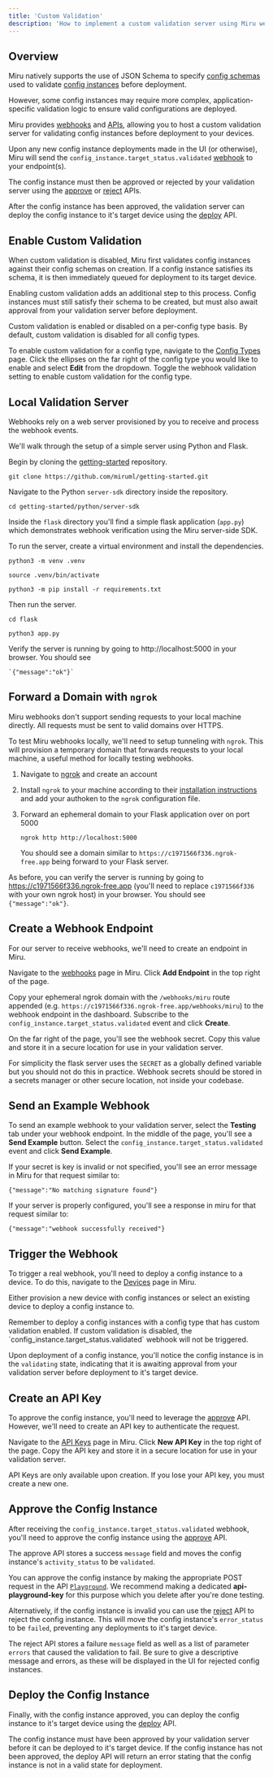 ```yaml
---
title: 'Custom Validation'
description: 'How to implement a custom validation server using Miru webhooks and APIs.'
---
```


## Overview

Miru natively supports the use of JSON Schema to specify [config schemas](/docs/basics/vocabulary#config-schema) used to validate [config instances](/docs/basics/vocabulary#config-instance) before deployment. 

However, some config instances may require more complex, application-specific validation logic to ensure valid configurations are deployed.

Miru provides [webhooks](/webhooks-reference) and [APIs](/docs/api-reference), allowing you to host a custom validation server for validating config instances before deployment to your devices.

Upon any new config instance deployments made in the UI (or otherwise), Miru will send the `config_instance.target_status.validated` [webhook](/webhooks-reference/config-instances/target-status-validated) to your endpoint(s). 

The config instance must then be approved or rejected by your validation server using the [approve](/docs/api-reference/config-instances/approve) or [reject](/docs/api-reference/config-instances/reject) APIs. 

After the config instance has been approved, the validation server can deploy the config instance to it's target device using the [deploy](/docs/api-reference/config-instances/deploy) API.


## Enable Custom Validation
When custom validation is disabled, Miru first validates config instances against their config schemas on creation. If a config instance satisfies its schema, it is then immediately queued for deployment to its target device.

Enabling custom validation adds an additional step to this process. Config instances must still satisfy their schema to be created, but must also await approval from your validation server before deployment. 

Custom validation is enabled or disabled on a per-config type basis. By default, custom validation is disabled for all config types.

To enable custom validation for a config type, navigate to the [Config Types](https://configs.miruml.com/configs) page. Click the ellipses on the far right of the config type you would like to enable and select **Edit** from the dropdown. Toggle the webhook validation setting to enable custom validation for the config type.

## Local Validation Server
Webhooks rely on a web server provisioned by you to receive and process the webhook events.

We'll walk through the setup of a simple server using Python and Flask.

Begin by cloning the [getting-started](https://github.com/miruml/getting-started) repository.

```
git clone https://github.com/miruml/getting-started.git
```

Navigate to the Python `server-sdk` directory inside the repository.

```
cd getting-started/python/server-sdk
```

Inside the `flask` directory you'll find a simple flask application (`app.py`) which demonstrates webhook verification using the Miru server-side SDK.

To run the server, create a virtual environment and install the dependencies.

```
python3 -m venv .venv
```
```
source .venv/bin/activate
```
```
python3 -m pip install -r requirements.txt
```

Then run the server.

```
cd flask
```
```
python3 app.py
```

Verify the server is running by going to http://localhost:5000 in your browser. You should see 

    `{"message":"ok"}`
 

## Forward a Domain with `ngrok`

Miru webhooks don't support sending requests to your local machine directly. All requests must be sent to valid domains over HTTPS. 

To test Miru webhooks locally, we'll need to setup tunneling with `ngrok`. This will provision a temporary domain that forwards requests to your local machine, a useful method for locally testing webhooks.

1. Navigate to [ngrok](https://ngrok.com/) and create an account

1. Install `ngrok` to your machine according to their [installation instructions](https://dashboard.ngrok.com/get-started/setup/linux) and add your authoken to the `ngrok` configuration file.

1. Forward an ephemeral domain to your Flask application over on port 5000

    ```
    ngrok http http://localhost:5000
    ```

    You should see a domain similar to `https://c1971566f336.ngrok-free.app` being forward to your Flask server.

As before, you can verify the server is running by going to https://c1971566f336.ngrok-free.app (you'll need to replace `c1971566f336` with your own ngrok host) in your browser. You should see `{"message":"ok"}`.

## Create a Webhook Endpoint

For our server to receive webhooks, we'll need to create an endpoint in Miru.

Navigate to the [webhooks](https://configs.miruml.com/webhooks) page in Miru. Click **Add Endpoint** in the top right of the page.

Copy your ephemeral ngrok domain with the `/webhooks/miru` route appended (e.g. `https://c1971566f336.ngrok-free.app/webhooks/miru`) to the webhook endpoint in the dashboard. Subscribe to the `config_instance.target_status.validated` event and click **Create**.

On the far right of the page, you'll see the webhook secret. Copy this value and store it in a secure location for use in your validation server. 

For simplicity the flask server uses the `SECRET` as a globally defined variable but you should not do this in practice. Webhook secrets should be stored in a secrets manager or other secure location, not inside your codebase.

## Send an Example Webhook
To send an example webhook to your validation server, select the **Testing** tab under your webhook endpoint. In the middle of the page, you'll see a **Send Example** button. Select the `config_instance.target_status.validated` event and click **Send Example**.

If your secret is key is invalid or not specified, you'll see an error message in Miru for that request similar to:

```
{"message":"No matching signature found"}
```

If your server is properly configured, you'll see a response in miru for that request similar to:

```
{"message":"webhook successfully received"}
```

## Trigger the Webhook
To trigger a real webhook, you'll need to deploy a config instance to a device. To do this, navigate to the [Devices](https://configs.miruml.com/devices) page in Miru.

Either provision a new device with config instances or select an existing device to deploy a config instance to.

<Warning>
    Remember to deploy a config instances with a config type that has custom validation enabled. If custom validation is disabled, the `config_instance.target_status.validated` webhook will not be triggered.
</Warning>

Upon deployment of a config instance, you'll notice the config instance is in the `validating` state, indicating that it is awaiting approval from your validation server before deployment to it's target device.


## Create an API Key

To approve the config instance, you'll need to leverage the [approve](/docs/api-reference/config-instances/approve) API. However, we'll need to create an API key to authenticate the request.

Navigate to the [API Keys](https://configs.miruml.com/secrets/api-keys) page in Miru. Click **New API Key** in the top right of the page. Copy the API key and store it in a secure location for use in your validation server.

<Warning>
    API Keys are only available upon creation. If you lose your API key, you must create a new one.
</Warning>

## Approve the Config Instance

After receiving the `config_instance.target_status.validated` webhook, you'll need to approve the config instance using the [approve](/docs/api-reference/config-instances/approve) API.

The approve API stores a success `message` field and moves the config instance's `activity_status` to be `validated`.

You can approve the config instance by making the appropriate POST request in the API [`Playground`](/docs/api-reference/config-instances/approve?playground=open). We recommend making a dedicated **api-playground-key** for this purpose which you delete after you're done testing.

Alternatively, if the config instance is invalid you can use the [reject](/docs/api-reference/config-instances/reject) API to reject the config instance. This will move the config instance's `error_status` to be `failed`, preventing any deployments to it's target device.

The reject API stores a failure `message` field as well as a list of parameter `errors` that caused the validation to fail. Be sure to give a descriptive message and errors, as these will be displayed in the UI for rejected config instances.


## Deploy the Config Instance

Finally, with the config instance approved, you can deploy the config instance to it's target device using the [deploy](/docs/api-reference/config-instances/deploy) API.

The config instance must have been approved by your validation server before it can be deployed to it's target device. If the config instance has not been approved, the deploy API will return an error stating that the config instance is not in a valid state for deployment.